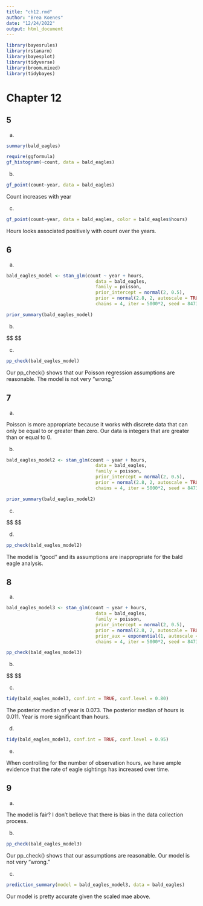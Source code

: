 ```yaml
---
title: "ch12.rmd"
author: "Brea Koenes"
date: "12/24/2022"
output: html_document
---
```


```r
library(bayesrules)
library(rstanarm)
library(bayesplot)
library(tidyverse)
library(broom.mixed)
library(tidybayes)
```

# Chapter 12

## 5

a.  

```r
summary(bald_eagles)
```

```r
require(ggformula)
gf_histogram(~count, data = bald_eagles)
```

b.  

```r
gf_point(count~year, data = bald_eagles)
```

Count increases with year

c.  

```r
gf_point(count~year, data = bald_eagles, color = bald_eagles$hours)
```

Hours looks associated positively with count over the years.

## 6

a.  

```r
bald_eagles_model <- stan_glm(count ~ year + hours, 
                                 data = bald_eagles, 
                                 family = poisson,
                                 prior_intercept = normal(2, 0.5),
                                 prior = normal(2.8, 2, autoscale = TRUE), 
                                 chains = 4, iter = 5000*2, seed = 84735)
```

```r
prior_summary(bald_eagles_model)
```

b.  

\$\$ \begin{align*}

data: \\
Y_i | \beta_0,\beta_1,\beta_2,\sigma \\
\tilde \\ \\ 
N(\mu_i, \sigma^2) 
\\ with  \\
\mu_i = \beta_0 + \beta_1X_{i1} + \beta_2X_{i2}  \\

\end{align*} \$\$

c.  

```r
pp_check(bald_eagles_model)
```

Our pp_check() shows that our Poisson regression assumptions are reasonable. The model is not very "wrong."

## 7

a.  

Poisson is more appropriate because it works with discrete data that can only be equal to or greater than zero. Our data is integers that are greater than or equal to 0.

b.  

```r
bald_eagles_model2 <- stan_glm(count ~ year + hours, 
                                 data = bald_eagles, 
                                 family = poisson,
                                 prior_intercept = normal(2, 0.5),
                                 prior = normal(2.8, 2, autoscale = TRUE), 
                                 chains = 4, iter = 5000*2, seed = 84735)
```

```r
prior_summary(bald_eagles_model2)
```

c.  

\$\$ \begin{align*}

data: \\
Y_i | \beta_0,\beta_1,\beta_2 \\
\tilde \\ \\ 
Pois(\lambda_i) 
\\ with  \\
\log(\lambda_i) = \beta_0 + \beta_1X_{i1} + \beta_2X_{i2}  \\

\end{align*} \$\$

d.  

```r
pp_check(bald_eagles_model2)
```

The model is "good" and its assumptions are inappropriate for the bald eagle analysis.

## 8

a.  

```r
bald_eagles_model3 <- stan_glm(count ~ year + hours, 
                                 data = bald_eagles, 
                                 family = poisson,
                                 prior_intercept = normal(2, 0.5),
                                 prior = normal(2.8, 2, autoscale = TRUE), 
                                 prior_aux = exponential(1, autoscale = TRUE),
                                 chains = 4, iter = 5000*2, seed = 84735)
```

```r
pp_check(bald_eagles_model3)
```

b.  

\$\$ \begin{align*}

data: \\
Y_i | \beta_0,\beta_1,\beta_2,r \\
\tilde \\ \\ 
NegBin(\mu_i,r) 
\\ with  \\
\log(\mu_i) = \beta_0 + \beta_1X_{i1} + \beta_2X_{i2}  \\

\end{align*} \$\$

c.  

```r
tidy(bald_eagles_model3, conf.int = TRUE, conf.level = 0.80)
```

The posterior median of year is 0.073. The posterior median of hours is 0.011. Year is more significant than hours.

d.  

```r
tidy(bald_eagles_model3, conf.int = TRUE, conf.level = 0.95)
```

e.  

When controlling for the number of observation hours, we have ample evidence that the rate of eagle sightings has increased over time.

## 9

a.  

The model is fair? I don't believe that there is bias in the data collection process.

b.  

```r
pp_check(bald_eagles_model3)
```

Our pp_check() shows that our assumptions are reasonable. Our model is not very "wrong."

c.  

```r
prediction_summary(model = bald_eagles_model3, data = bald_eagles)
```

Our model is pretty accurate given the scaled mae above.
